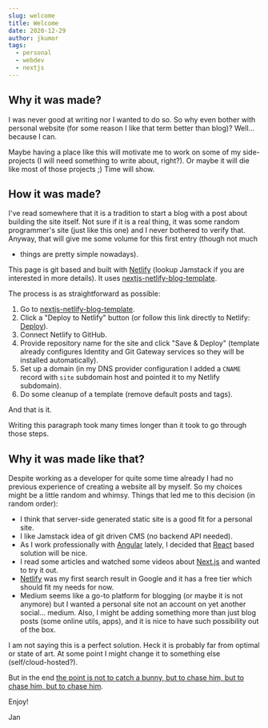 ```yaml
---
slug: welcome
title: Welcome
date: 2020-12-29
author: jkumor
tags:
  - personal
  - webdev
  - nextjs
---
```


## Why it was made?

I was never good at writing nor I wanted to do so. So why even bother with
personal website (for some reason I like that term better than blog)?
Well... because I can.

Maybe having a place like this will motivate me to work on some of my
side-projects (I will need something to write about, right?). Or maybe it will die like
most of those projects ;) Time will show.

## How it was made?

I've read somewhere that it is a tradition to start a blog with a post
about building the site itself. Not sure if it is a real thing, it was some
random programmer's site (just like this one) and I never bothered to verify that.
Anyway, that will give me some volume for this first entry (though not much

- things are pretty simple nowadays).

This page is git based and built with [Netlify](https://www.netlify.com/)
(lookup Jamstack if you are interested in more details).
It uses [nextjs-netlify-blog-template](https://github.com/wutali/nextjs-netlify-blog-template).

The process is as straightforward as possible:

1. Go to [nextjs-netlify-blog-template](https://github.com/wutali/nextjs-netlify-blog-template).
1. Click a "Deploy to Netlify" button (or follow this link directly to Netlify:
   [Deploy](https://app.netlify.com/start/deploy?repository=https://github.com/wutali/nextjs-netlify-blog-template&stack=cms)).
1. Connect Netlify to GitHub.
1. Provide repository name for the site and click "Save & Deploy" (template
   already configures Identity and Git Gateway services so they will be installed
   automatically).
1. Set up a domain (in my DNS provider configuration I added a `CNAME` record
   with `site` subdomain host and pointed it to my Netlify subdomain).
1. Do some cleanup of a template (remove default posts and tags).

And that is it.

Writing this paragraph took many times longer than it took to go through those
steps.

## Why it was made like that?

Despite working as a developer for quite some time already I had no previous
experience of creating a website all by myself. So my choices might be a little
random and whimsy. Things that led me to this decision (in random order):

- I think that server-side generated static site is a good fit for a personal
  site.
- I like Jamstack idea of git driven CMS (no backend API needed).
- As I work professionally with [Angular](https://angular.io/) lately, I
  decided that [React](https://reactjs.org/) based solution will be nice.
- I read some articles and watched some videos about
  [Next.js](https://nextjs.org/) and wanted to try it out.
- [Netlify](https://www.netlify.com/) was my first search result in Google and
  it has a free tier which should fit my needs for now.
- Medium seems like a go-to platform for blogging (or maybe it is not anymore)
  but I wanted a personal site not an account on yet another social... medium.
  Also, I might be adding something more than just blog posts (some online
  utils, apps), and it is nice to have such possibility out of the box.

I am not saying this is a perfect solution. Heck it is probably far from optimal
or state of art. At some point I might change it to something else
(self/cloud-hosted?).

But in the end
[the point is not to catch a bunny, but to chase him, but to chase him, but to chase him](https://youtu.be/k2WtBpMkxz8).

Enjoy!

Jan
